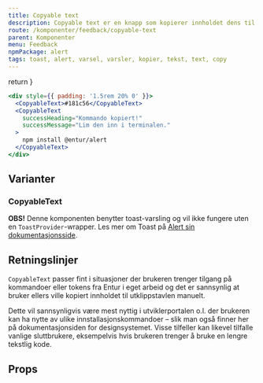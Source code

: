 ```yaml
---
title: Copyable text
description: Copyable text er en knapp som kopierer innholdet dens til utklippstavlen.
route: /komponenter/feedback/copyable-text
parent: Komponenter
menu: Feedback
npmPackage: alert
tags: toast, alert, varsel, varsler, kopier, tekst, text, copy
---
```



  return <SEO title={props.pageContext.frontmatter.title} description={props.pageContext.frontmatter.description} pathname={props.pageContext.frontmatter.route} />
}

<PageHeader />

```jsx
<div style={{ padding: '1.5rem 20% 0' }}>
  <CopyableText>#181c56</CopyableText>
  <CopyableText
    successHeading="Kommando kopiert!"
    successMessage="Lim den inn i terminalen."
  >
    npm install @entur/alert
  </CopyableText>
</div>
```

## Varianter

### CopyableText

**OBS!** Denne komponenten benytter toast-varsling og vil ikke fungere uten en
`ToastProvider`-wrapper. Les mer om Toast på [Alert sin dokumentasjonsside](/komponenter/feedback/alert).


## Retningslinjer

`CopyableText` passer fint i situasjoner der brukeren
trenger tilgang på kommandoer eller tokens fra Entur i eget arbeid og
det er sannsynlig at bruker ellers ville kopiert innholdet til utklippstavlen manuelt.

Dette vil sannsynligvis være mest nyttig i utviklerportalen o.l. der brukeren kan ha
nytte av ulike innstallasjonskommandoer – slik man også finner her på
dokumentasjonsiden for designsystemet. Visse tilfeller kan likevel tilfalle vanlige sluttbrukere,
eksempelvis hvis brukeren trenger å bruke en lengre tekstlig kode.



## Props

<ImportStatement imports="CopyableText" packageName={props.pageContext.frontmatter.npmPackage} />
<Props componentName="CopyableText" />
